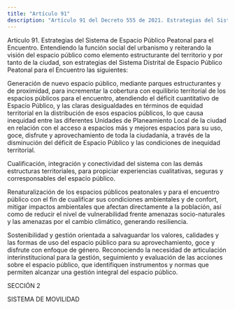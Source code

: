```yaml
---
title: "Artículo 91"
description: "Artículo 91 del Decreto 555 de 2021. Estrategias del Sistema de Espacio Público Peatonal para el Encuentro."
---
```


Artículo 91. Estrategias del Sistema de Espacio Público Peatonal para el Encuentro. Entendiendo la función social del urbanismo y reiterando la visión del espacio público como elemento estructurante del territorio y por tanto de la ciudad, son estrategias del Sistema Distrital de Espacio Público Peatonal para el Encuentro las siguientes:
 
Generación de nuevo espacio público, mediante parques estructurantes y de proximidad, para incrementar la cobertura con equilibrio territorial de los espacios públicos para el encuentro, atendiendo el déficit cuantitativo de Espacio Público, y las claras desigualdades en términos de equidad territorial en la distribución de esos espacios públicos, lo que causa inequidad entre las diferentes Unidades de Planeamiento Local de la ciudad en relación con el acceso a espacios más y mejores espacios para su uso, goce, disfrute y aprovechamiento de toda la ciudadanía, a través de la disminución del déficit de Espacio Público y las condiciones de inequidad territorial.
 
Cualificación, integración y conectividad del sistema con las demás estructuras territoriales, para propiciar experiencias cualitativas, seguras y corresponsables del espacio público.
 
Renaturalización de los espacios públicos peatonales y para el encuentro público con el fin de cualificar sus condiciones ambientales y de confort, mitigar impactos ambientales que afectan directamente a la población, así como de reducir el nivel de vulnerabilidad frente amenazas socio-naturales y las amenazas por el cambio climático, generando resiliencia.
 
Sostenibilidad y gestión orientada a salvaguardar los valores, calidades y las formas de uso del espacio público para su aprovechamiento, goce y disfrute con enfoque de género. Reconociendo la necesidad de articulación interinstitucional para la gestión, seguimiento y evaluación de las acciones sobre el espacio público, que identifiquen instrumentos y normas que permiten alcanzar una gestión integral del espacio público.
 
SECCIÓN 2
 
SISTEMA DE MOVILIDAD
